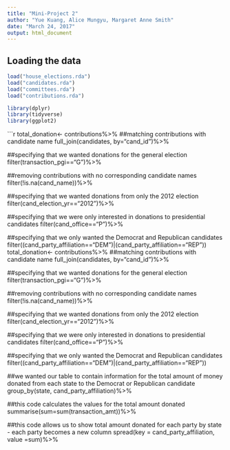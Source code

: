 ```yaml
---
title: "Mini-Project 2"
author: "Yue Kuang, Alice Mungyu, Margaret Anne Smith"
date: "March 24, 2017"
output: html_document
---
```



## Loading the data


```r
load("house_elections.rda")
load("candidates.rda")
load("committees.rda")
load("contributions.rda")

library(dplyr)
library(tidyverse)
library(ggplot2)
```

```r
total_donation<- contributions%>%
  ##matching contributions with candidate name
  full_join(candidates, by="cand_id")%>%
  
  ##specifying that we wanted donations for the general election
  filter(transaction_pgi=="G")%>%
  
  ##removing contributions with no corresponding candidate names
  filter(!is.na(cand_name))%>%
  
  ##specifying that we wanted donations from only the 2012 election
  filter(cand_election_yr=="2012")%>%
  
  ##specifying that we were only interested in donations to presidential candidates
  filter(cand_office=="P")%>%
  
  ##specifying that we only wanted the Democrat and Republican candidates
  filter((cand_party_affiliation=="DEM")|(cand_party_affiliation=="REP"))
total_donation<- contributions%>%
  ##matching contributions with candidate name
  full_join(candidates, by="cand_id")%>%
  
  ##specifying that we wanted donations for the general election
  filter(transaction_pgi=="G")%>%
  
  ##removing contributions with no corresponding candidate names
  filter(!is.na(cand_name))%>%
  
  ##specifying that we wanted donations from only the 2012 election
  filter(cand_election_yr=="2012")%>%
  
  ##specifying that we were only interested in donations to presidential candidates
  filter(cand_office=="P")%>%
  
  ##specifying that we only wanted the Democrat and Republican candidates
  filter((cand_party_affiliation=="DEM")|(cand_party_affiliation=="REP"))

  ##we wanted our table to contain information for the total amount of money donated from each state to the Democrat or Republican candidate
  group_by(state, cand_party_affiliation)%>%
  
  ##this code calculates the values for the total amount donated
  summarise(sum=sum(transaction_amt))%>%
  
  ##this code allows us to show total amount donated for each party by state - each party becomes a new column
  spread(key = cand_party_affiliation, value =sum)%>%
